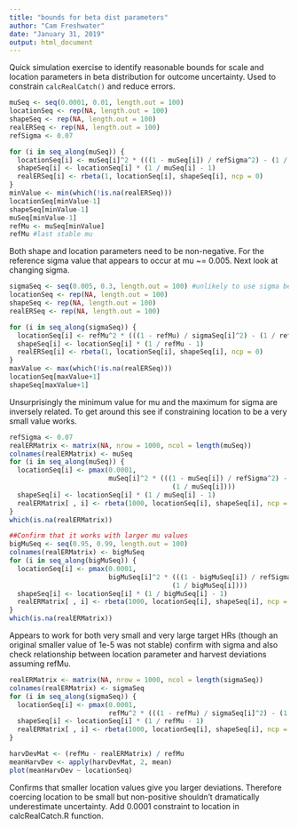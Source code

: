 ```yaml
---
title: "bounds for beta dist parameters"
author: "Cam Freshwater"
date: "January 31, 2019"
output: html_document
---
```


Quick simulation exercise to identify reasonable bounds for scale and location parameters in beta distribution for outcome uncertainty. Used to constrain `calcRealCatch()` and reduce errors.

```r
muSeq <- seq(0.0001, 0.01, length.out = 100)
locationSeq <- rep(NA, length.out = 100)
shapeSeq <- rep(NA, length.out = 100)
realERSeq <- rep(NA, length.out = 100)
refSigma <- 0.07

for (i in seq_along(muSeq)) {
  locationSeq[i] <- muSeq[i]^2 * (((1 - muSeq[i]) / refSigma^2) - (1 / muSeq[i]))
  shapeSeq[i] <- locationSeq[i] * (1 / muSeq[i] - 1)
  realERSeq[i] <- rbeta(1, locationSeq[i], shapeSeq[i], ncp = 0)
}
minValue <- min(which(!is.na(realERSeq)))
locationSeq[minValue-1]
shapeSeq[minValue-1]
muSeq[minValue-1]
refMu <- muSeq[minValue]
refMu #last stable mu
```

Both shape and location parameters need to be non-negative. For the reference sigma value that appears to occur at mu ~= 0.005. Next look at changing sigma.

```r
sigmaSeq <- seq(0.005, 0.3, length.out = 100) #unlikely to use sigma below 0.005
locationSeq <- rep(NA, length.out = 100)
shapeSeq <- rep(NA, length.out = 100)
realERSeq <- rep(NA, length.out = 100)

for (i in seq_along(sigmaSeq)) {
  locationSeq[i] <- refMu^2 * (((1 - refMu) / sigmaSeq[i]^2) - (1 / refMu))
  shapeSeq[i] <- locationSeq[i] * (1 / refMu - 1)
  realERSeq[i] <- rbeta(1, locationSeq[i], shapeSeq[i], ncp = 0)
}
maxValue <- max(which(!is.na(realERSeq)))
locationSeq[maxValue+1]
shapeSeq[maxValue+1]
```

Unsurprisingly the minimum value for mu and the maximum for sigma are inversely related. To get around this see if constraining location to be a very small value works.

```r
refSigma <- 0.07
realERMatrix <- matrix(NA, nrow = 1000, ncol = length(muSeq))
colnames(realERMatrix) <- muSeq
for (i in seq_along(muSeq)) {
  locationSeq[i] <- pmax(0.0001,
                         muSeq[i]^2 * (((1 - muSeq[i]) / refSigma^2) - 
                                         (1 / muSeq[i])))
  shapeSeq[i] <- locationSeq[i] * (1 / muSeq[i] - 1)
  realERMatrix[ , i] <- rbeta(1000, locationSeq[i], shapeSeq[i], ncp = 0)
}
which(is.na(realERMatrix))

##Confirm that it works with larger mu values
bigMuSeq <- seq(0.95, 0.99, length.out = 100)
colnames(realERMatrix) <- bigMuSeq
for (i in seq_along(bigMuSeq)) {
  locationSeq[i] <- pmax(0.0001,
                         bigMuSeq[i]^2 * (((1 - bigMuSeq[i]) / refSigma^2) - 
                                         (1 / bigMuSeq[i])))
  shapeSeq[i] <- locationSeq[i] * (1 / bigMuSeq[i] - 1)
  realERMatrix[ , i] <- rbeta(1000, locationSeq[i], shapeSeq[i], ncp = 0)
}
which(is.na(realERMatrix))
```

Appears to work for both very small and very large target HRs (though an original smaller value of 1e-5 was not stable) confirm with sigma and also check relationship between location parameter and harvest deviations assuming refMu.

```r
realERMatrix <- matrix(NA, nrow = 1000, ncol = length(sigmaSeq))
colnames(realERMatrix) <- sigmaSeq
for (i in seq_along(sigmaSeq)) {
  locationSeq[i] <- pmax(0.0001,
                         refMu^2 * (((1 - refMu) / sigmaSeq[i]^2) - (1 / refMu)))
  shapeSeq[i] <- locationSeq[i] * (1 / refMu - 1)
  realERMatrix[ , i] <- rbeta(1000, locationSeq[i], shapeSeq[i], ncp = 0)
}

harvDevMat <- (refMu - realERMatrix) / refMu
meanHarvDev <- apply(harvDevMat, 2, mean)
plot(meanHarvDev ~ locationSeq)
```

Confirms that smaller location values give you larger deviations. Therefore coercing location to be small but non-positive shouldn't dramatically underestimate uncertainty. Add 0.0001 constraint to location in calcRealCatch.R function.
